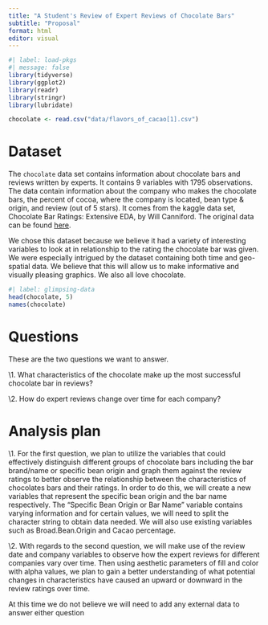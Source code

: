```yaml
---
title: "A Student's Review of Expert Reviews of Chocolate Bars"
subtitle: "Proposal"
format: html
editor: visual
---
```


```r
#| label: load-pkgs
#| message: false
library(tidyverse)
library(ggplot2)
library(readr)
library(stringr)
library(lubridate)

chocolate <- read.csv("data/flavors_of_cacao[1].csv")
```

# Dataset

The `chocolate` data set contains information about chocolate bars and reviews written by experts. It contains 9 variables with 1795 observations. The data contain information about the company who makes the chocolate bars, the percent of cocoa, where the company is located, bean type & origin, and review (out of 5 stars). It comes from the kaggle data set, Chocolate Bar Ratings: Extensive EDA, by Will Canniford. The original data can be found [here](https://www.kaggle.com/code/willcanniford/chocolate-bar-ratings-extensive-eda/data).

We chose this dataset because we believe it had a variety of interesting variables to look at in relationship to the rating the chocolate bar was given. We were especially intrigued by the dataset containing both time and geo-spatial data. We believe that this will allow us to make informative and visually pleasing graphics. We also all love chocolate.

```r
#| label: glimpsing-data
head(chocolate, 5)
names(chocolate)

```

# Questions

These are the two questions we want to answer.

\\1. What characteristics of the chocolate make up the most successful chocolate bar in reviews?

\\2. How do expert reviews change over time for each company?

# Analysis plan

\\1. For the first question, we plan to utilize the variables that could effectively distinguish different groups of chocolate bars including the bar brand/name or specific bean origin and graph them against the review ratings to better observe the relationship between the characteristics of chocolates bars and their ratings. In order to do this, we will create a new variables that represent the specific bean origin and the bar name respectively. The "Specific Bean Origin or Bar Name" variable contains varying information and for certain values, we will need to split the character string to obtain data needed. We will also use existing variables such as Broad.Bean.Origin and Cacao percentage.

\\2. With regards to the second question, we will make use of the review date and company variables to observe how the expert reviews for different companies vary over time. Then using aesthetic parameters of fill and color with alpha values, we plan to gain a better understanding of what potential changes in characteristics have caused an upward or downward in the review ratings over time.

At this time we do not believe we will need to add any external data to answer either question
